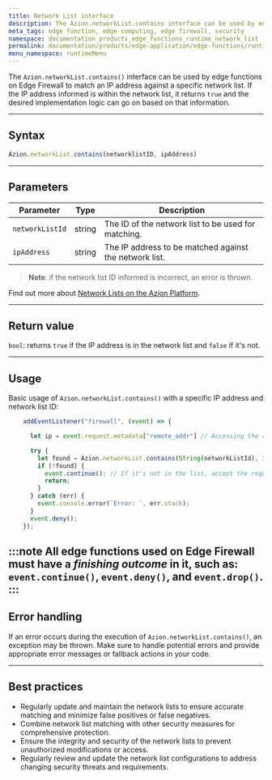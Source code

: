 ```yaml
---
title: Network List interface
description: The Azion.networkList.contains interface can be used by edge functions on Edge Firewall to match an IP address against a specific network list. If the IP address informed is within the network list, it returns true and the desired implementation logic can go on based on that information.
meta_tags: edge function, edge computing, edge firewall, security
namespace: documentation_products_edge_functions_runtime_network_list
permalink: documentation/products/edge-application/edge-functions/runtime/api-reference/network-list
menu_namespace: runtimeMenu
---
```


The `Azion.networkList.contains()` interface can be used by edge functions on Edge Firewall to match an IP address against a specific network list. If the IP address informed is within the network list, it returns `true` and the desired implementation logic can go on based on that information.

---

## Syntax

```js
Azion.networkList.contains(networklistID, ipAddress)
```

---

## Parameters

| Parameter | Type | Description |
| - | - | - |
| `networkListId` | string | The ID of the network list to be used for matching. |
| `ipAddress` | string | The IP address to be matched against the network list. |

> **Note**: if the network list ID informed is incorrect, an error is thrown.

Find out more about [Network Lists on the Azion Platform](/en/documentation/products/edge-firewall/network-layer-protection/network-lists/).

---

## Return value

`bool`: returns `true` if the IP address is in the network list and `false` if it's not.

---

## Usage

Basic usage of `Azion.networkList.contains()` with a specific IP address and network list ID:

```js
    addEventListener("firewall", (event) => {

      let ip = event.request.metadata["remote_addr"] // Accessing the remote address

      try {
        let found = Azion.networkList.contains(String(networkListId), ip); // Checking if the ip is in the list
        if (!found) {
          event.continue(); // If it's not in the list, accept the request
          return;
        }
      } catch (err) {
        event.console.error(`Error: `, err.stack);
      }
      event.deny();
    });
```

:::note 
All edge functions used on Edge Firewall must have a *finishing outcome* in it, such as: `event.continue()`, `event.deny()`, and `event.drop()`.
:::
---

## Error handling

If an error occurs during the execution of `Azion.networkList.contains()`, an exception may be thrown. Make sure to handle potential errors and provide appropriate error messages or fallback actions in your code.

---

## Best practices

- Regularly update and maintain the network lists to ensure accurate matching and minimize false positives or false negatives.
- Combine network list matching with other security measures for comprehensive protection.
- Ensure the integrity and security of the network lists to prevent unauthorized modifications or access.
- Regularly review and update the network list configurations to address changing security threats and requirements.
